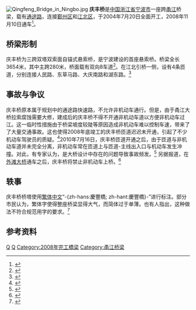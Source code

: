 {{Infobox Bridge
|bridge_name= 庆丰桥
|image=Qingfeng Bridge in Ningbo 1.jpg
|carries= [[通途路|通途路]]
|crosses= [[甬江|甬江]]
|locale= [[宁波市|宁波市]][[鄞州区|鄞州区]]和[[江北区_(宁波市)|江北区]]
|design= [[悬索桥|悬索桥]]
|mainspan= {{Convert|280|m}}
|length= {{Convert|3654|m}}
|open= 2008年11月10日
|coordinates= {{coord|29|53|29.45|N|121|34|02.53|E|display=inline,title|region:CN-33_type:landmark_scale:500000}} 
}}
[[File:Qingfeng_Bridge_in_Ningbo.jpg|thumb]]
'''庆丰桥'''是[[中国|中国]][[浙江省|浙江省]][[宁波市|宁波市]]一座跨[[甬江|甬江]]桥梁，载有[[通途路|通途路]]，连接[[鄞州区|鄞州区]]和[[江北区_(宁波市)|江北区]]，于2004年7月20日全面开工，2008年11月10日通车<ref>{{Cite web|title=庆丰桥：第一座双塔双索面自锚式悬索桥-新闻中心-中国宁波网|url=http://news.cnnb.com.cn/system/2019/10/25/030095926.shtml|accessdate=2021-02-10|work=news.cnnb.com.cn|archive-date=2021-02-10|archive-url=https://web.archive.org/web/20210210145934/http://news.cnnb.com.cn/system/2019/10/25/030095926.shtml|dead-url=no}}</ref>。

== 桥梁形制 ==
庆丰桥为三跨双塔双索面自锚式悬索桥，是宁波建设的首座悬索桥。桥梁全长3654米，其中主跨280米，桥面载有双向8车道<ref>{{cite web|url=http://news.cnnb.com.cn/system/2008/11/01/005851308.shtml|title=庆丰桥主线建成力争在11月初通车|date=2008-11-01|accessdate=2010-10-11|archive-url=https://web.archive.org/web/20160305064030/http://news.cnnb.com.cn/system/2008/11/01/005851308.shtml|archive-date=2016-03-05|dead-url=yes}}</ref>。在江北引桥一侧，设有4条匝道，分别连接人民路、东草马路、大庆南路和湖东路。<ref name="auxlane">{{cite web|url=http://news.cnnb.com.cn/system/2010/07/13/006597684.shtml|title=庆丰桥匝道本周五开通 行车时速不能超40公里|date=2010-07-13|accessdate=2010-10-11}}</ref>

== 事故与争议 ==
庆丰桥原本属于规划中的通途路快速路，不允许非机动车通行。但是，由于甬江大桥拉索腐蚀需要大修，建成后的庆丰桥不得不开通非机动车道以方便非机动车过江。这一临时性措施由于桥梁坡度较陡等原因造成非机动车难以控制车速，带来了了大量交通事故。这也使得2008年底竣工的庆丰桥匝道迟迟未开通，引起了不少机动车驾驶员的质疑。<ref>{{cite web|url=http://news.163.com/09/1231/12/5RS5N72U0001124J.html|title=宁波庆丰桥下的大庆南路为何不开通？|date=2009-12-31|accessdate=2010-10-11}}</ref>2010年7月16日，庆丰桥匝道开通之后，由于匝道与非机动车道并未完全分离，非机动车常在匝道上与匝道-主线出入口与机动车发生冲撞。对此，有专家认为，是大桥设计中存在的问题导致事故频发。<ref>{{cite web|url=http://zjnews.zjol.com.cn/05zjnews/system/2010/10/11/016991829.shtml|title=宁波庆丰桥交通事故频发 专家:大桥设计欠周到|date=2010-10-11|accessdate=2010-10-11}}</ref> 另据报道，在[[外滩大桥|外滩大桥]]通车之后，庆丰桥将禁止非机动车上桥。<ref>{{cite web|url=http://www.nbzx.gov.cn/art/2010/2/5/art_9542_444408.html|title=行在路上，能否让人舒畅——政情交流会侧记|date=2010-02-05|accessdate=2010-10-11|deadurl=yes|archiveurl=https://web.archive.org/web/20160304094552/http://www.nbzx.gov.cn/art/2010/2/5/art_9542_444408.html|archivedate=2016-03-04}}</ref>

== 轶事 ==
庆丰桥桥塔使用[[繁体中文|繁体中文]]“-{zh-hans:慶豐橋; zh-hant:慶豐橋}-”进行标注。部分市民认为，繁体字使得整座桥梁显得大气，而简体过于单薄。也有人指出，这种做法不符合规范用字的要求。<ref>{{cite web|url=http://www.zj.xinhuanet.com/newscenter/2008-11/04/content_14819960.htm|title=宁波“-{zh-hans:慶豐橋; zh-hant:慶豐橋}-”难倒小学生 繁体字命名惹争议|date=2008-11-04|accessdate=2010-10-11|deadurl=yes|archiveurl=https://web.archive.org/web/20160304140825/http://www.zj.xinhuanet.com/newscenter/2008-11/04/content_14819960.htm|archivedate=2016-03-04}}</ref>

== 参考资料 ==
{{reflist|2}}

{{宁波桥梁}}
{{Crossings navbox
|structure= 跨河设施
|place= [[甬江|甬江]]
|bridge= 庆丰桥
|bridge signs= [[通途路|通途路]]
|upstream= [[外滩大桥|外滩大桥]]
|upstream signs= 惊驾路
|downstream= [[中兴大桥_(宁波)|中兴大桥]]
}}

[[Category:宁波桥梁|Q]]
[[Category:中华人民共和国悬索桥|Q]]
[[Category:2008年完工橋梁|Category:2008年完工橋梁]]
[[Category:甬江桥梁|Category:甬江桥梁]]
